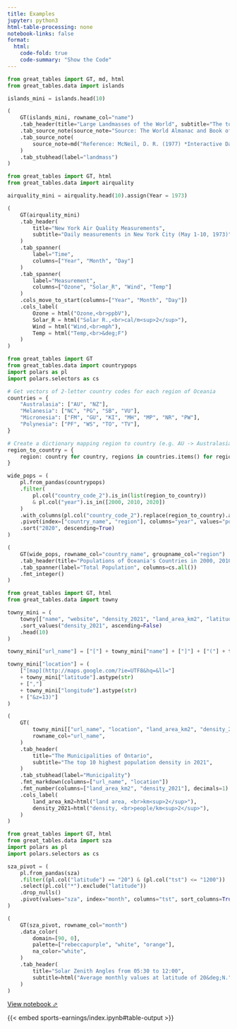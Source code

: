 ```yaml
---
title: Examples
jupyter: python3
html-table-processing: none
notebook-links: false
format:
  html:
    code-fold: true
    code-summary: "Show the Code"
---
```


:::::: {.column-page}
::::: {.grid}

:::{.g-col-lg-6 .g-col-12}

```python
from great_tables import GT, md, html
from great_tables.data import islands

islands_mini = islands.head(10)

(
    GT(islands_mini, rowname_col="name")
    .tab_header(title="Large Landmasses of the World", subtitle="The top ten largest are presented")
    .tab_source_note(source_note="Source: The World Almanac and Book of Facts, 1975, page 406.")
    .tab_source_note(
        source_note=md("Reference: McNeil, D. R. (1977) *Interactive Data Analysis*. Wiley.")
    )
    .tab_stubhead(label="landmass")
)
```

:::

:::{.g-col-lg-6 .g-col-12}

```python
from great_tables import GT, html
from great_tables.data import airquality

airquality_mini = airquality.head(10).assign(Year = 1973)

(
    GT(airquality_mini)
    .tab_header(
        title="New York Air Quality Measurements",
        subtitle="Daily measurements in New York City (May 1-10, 1973)"
    )
    .tab_spanner(
        label="Time",
        columns=["Year", "Month", "Day"]
    )
    .tab_spanner(
        label="Measurement",
        columns=["Ozone", "Solar_R", "Wind", "Temp"]
    )
    .cols_move_to_start(columns=["Year", "Month", "Day"])
    .cols_label(
        Ozone = html("Ozone,<br>ppbV"),
        Solar_R = html("Solar R.,<br>cal/m<sup>2</sup>"),
        Wind = html("Wind,<br>mph"),
        Temp = html("Temp,<br>&deg;F")
    )
)
```

:::

:::{.g-col-lg-6 .g-col-12}

```python
from great_tables import GT
from great_tables.data import countrypops
import polars as pl
import polars.selectors as cs

# Get vectors of 2-letter country codes for each region of Oceania
countries = {
    "Australasia": ["AU", "NZ"],
    "Melanesia": ["NC", "PG", "SB", "VU"],
    "Micronesia": ["FM", "GU", "KI", "MH", "MP", "NR", "PW"],
    "Polynesia": ["PF", "WS", "TO", "TV"],
}

# Create a dictionary mapping region to country (e.g. AU -> Australasia)
region_to_country = {
    region: country for country, regions in countries.items() for region in regions
}

wide_pops = (
    pl.from_pandas(countrypops)
    .filter(
        pl.col("country_code_2").is_in(list(region_to_country))
        & pl.col("year").is_in([2000, 2010, 2020])
    )
    .with_columns(pl.col("country_code_2").replace(region_to_country).alias("region"))
    .pivot(index=["country_name", "region"], columns="year", values="population")
    .sort("2020", descending=True)
)

(
    GT(wide_pops, rowname_col="country_name", groupname_col="region")
    .tab_header(title="Populations of Oceania's Countries in 2000, 2010, and 2020")
    .tab_spanner(label="Total Population", columns=cs.all())
    .fmt_integer()
)
```

:::

:::{.g-col-lg-6 .g-col-12}

```python
from great_tables import GT, html
from great_tables.data import towny

towny_mini = (
    towny[["name", "website", "density_2021", "land_area_km2", "latitude", "longitude"]]
    .sort_values("density_2021", ascending=False)
    .head(10)
)

towny_mini["url_name"] = ["["] + towny_mini["name"] + ["]"] + ["("] + towny_mini["website"] + [")"]

towny_mini["location"] = (
    ["[map](http://maps.google.com/?ie=UTF8&hq=&ll="]
    + towny_mini["latitude"].astype(str)
    + [","]
    + towny_mini["longitude"].astype(str)
    + ["&z=13)"]
)

(
    GT(
        towny_mini[["url_name", "location", "land_area_km2", "density_2021"]],
        rowname_col="url_name",
    )
    .tab_header(
        title="The Municipalities of Ontario",
        subtitle="The top 10 highest population density in 2021",
    )
    .tab_stubhead(label="Municipality")
    .fmt_markdown(columns=["url_name", "location"])
    .fmt_number(columns=["land_area_km2", "density_2021"], decimals=1)
    .cols_label(
        land_area_km2=html("land area, <br>km<sup>2</sup>"),
        density_2021=html("density, <br>people/km<sup>2</sup>"),
    )
)
```

:::

:::{.g-col-lg-6 .g-col-12}

```python
from great_tables import GT, html
from great_tables.data import sza
import polars as pl
import polars.selectors as cs

sza_pivot = (
    pl.from_pandas(sza)
    .filter((pl.col("latitude") == "20") & (pl.col("tst") <= "1200"))
    .select(pl.col("*").exclude("latitude"))
    .drop_nulls()
    .pivot(values="sza", index="month", columns="tst", sort_columns=True)
)

(
    GT(sza_pivot, rowname_col="month")
    .data_color(
        domain=[90, 0],
        palette=["rebeccapurple", "white", "orange"],
        na_color="white",
    )
    .tab_header(
        title="Solar Zenith Angles from 05:30 to 12:00",
        subtitle=html("Average monthly values at latitude of 20&deg;N."),
    )
)
```

:::


:::{.g-col-lg-6 .g-col-12}

<a href="https://github.com/posit-dev/great-tables/blob/main/docs/examples/sports-earnings/index.ipynb" target="_blank">View notebook ⬀</a>



{{< embed sports-earnings/index.ipynb#table-output >}}

:::

:::::
::::::

